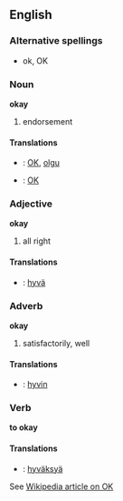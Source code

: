 ==English==

===Alternative spellings===
*ok, OK

===Noun===
'''okay'''
#endorsement 

====Translations====
*{{msg:et}} : [[OK]], [[olgu]]
*{{msg:fi}} : [[OK]]

===Adjective===
'''okay'''
#all right

====Translations====
*{{msg:fi}} : [[hyvä]]


===Adverb===
'''okay'''
#satisfactorily, well

====Translations====
*{{msg:fi}} : [[hyvin]]


===Verb===
'''to okay'''

====Translations====
*{{msg:fi}} : [[hyväksyä]]

See [[:w:Okay|Wikipedia article on OK]]